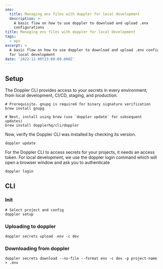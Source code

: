 ```yaml
---
seo:
  title: Managing env files with doppler for local development
  description: >-
    A basic flow on how to use doppler to download and upload .env
    configurations
title: Managing env files with doppler for local development
tags:
  - ops
excerpt: >
  A basic flow on how to use doppler to download and upload .env configurations
  for local development
date: '2022-12-08T23:00:00.000Z'
---
```


## Setup

The Doppler CLI provides access to your secrets in every environment, from local development, CI/CD, staging, and production.&#x20;

```shell
# Prerequisite. gnupg is required for binary signature verification
brew install gnupg

# Next, install using brew (use `doppler update` for subsequent updates)
brew install dopplerhq/cli/doppler
```

Now, verify the Doppler CLI was installed by checking its version.

```shell
doppler update
```

For the Doppler CLI to access secrets for your projects, it needs an access token. For local development, we use the doppler login command which will open a browser window and ask you to authenticate

```shell
doppler login
```

## CLI

### Init

```shell
# Select project and config
doppler setup
```

### Uploading to doppler

```shell
doppler secrets upload .env -c dev
```

### Downloading from doppler

```shell
doppler secrets download --no-file --format env -c dev -p project-name  > .env
```
